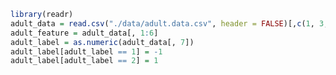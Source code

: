 ```r
library(readr)
adult_data = read.csv("./data/adult.data.csv", header = FALSE)[,c(1, 3, 5, 11, 12, 13, 15)]
adult_feature = adult_data[, 1:6]
adult_label = as.numeric(adult_data[, 7])
adult_label[adult_label == 1] = -1
adult_label[adult_label == 2] = 1
```


